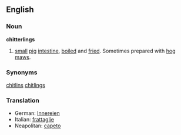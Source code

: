 ==English==
===Noun===
'''chitterlings'''
#[[small]] [[pig]] [[intestine]], [[boiled]] and [[fried]].  Sometimes prepared with [[hog maws]].

===Synonyms===
[[chitlins]]
[[chitlings]]

===Translation===
*German: [[Innereien]]
*Italian: [[frattaglie]]
*Neapolitan: [[capeto]]